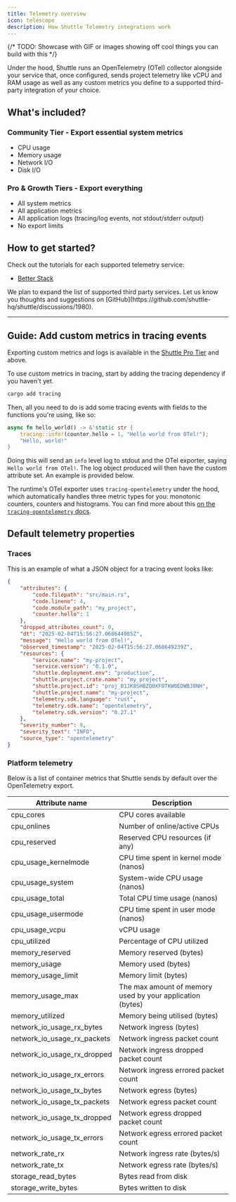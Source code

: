 ```yaml
---
title: Telemetry overview
icon: telescope
description: How Shuttle Telemetry integrations work
---
```


{/* TODO: Showcase with GIF or images showing off cool things you can build with this */}

Under the hood, Shuttle runs an OpenTelemetry (OTel) collector alongside your service that, once configured, sends project telemetry like vCPU and RAM usage as well as any custom metrics you define to a supported third-party integration of your choice.

## What's included?

### Community Tier - Export essential system metrics

- CPU usage
- Memory usage
- Network I/O
- Disk I/O

### Pro & Growth Tiers - Export everything

- All system metrics
- All application metrics
- All application logs (tracing/log events, not stdout/stderr output)
- No export limits

## How to get started?

Check out the tutorials for each supported telemetry service:

- [Better Stack](./betterstack)

<Note>
    We plan to expand the list of supported third party services.
    Let us know you thoughts and suggestions on [GitHub](https://github.com/shuttle-hq/shuttle/discussions/1980).
</Note>

---

## Guide: Add custom metrics in tracing events

<Note>Exporting custom metrics and logs is available in the [Shuttle Pro Tier](https://www.shuttle.dev/pricing) and above.</Note>

To use custom metrics in tracing, start by adding the tracing dependency if you haven't yet.

```bash
cargo add tracing
```

Then, all you need to do is add some tracing events with fields to the functions you're using, like so:

```rust
async fn hello_world() -> &'static str {
    tracing::info!(counter.hello = 1, "Hello world from OTel!");
    "Hello, world!"
}
```

Doing this will send an `info` level log to stdout and the OTel exporter, saying `Hello world from OTel!`.
The log object produced will then have the custom attribute set. An example is provided below.

The runtime's OTel exporter uses `tracing-opentelemetry` under the hood, which automatically handles three metric types for you: monotonic counters, counters and histograms.
You can find more about this [on the `tracing-opentelemetry` docs](https://docs.rs/tracing-opentelemetry/latest/tracing_opentelemetry/struct.MetricsLayer.html).

## Default telemetry properties

### Traces

This is an example of what a JSON object for a tracing event looks like:

```json
{
    "attributes": {
        "code.filepath": "src/main.rs",
        "code.lineno": 4,
        "code.module_path": "my_project",
        "counter.hello": 1
    },
    "dropped_attributes_count": 0,
    "dt": "2025-02-04T15:56:27.068644985Z",
    "message": "Hello world from OTel!",
    "observed_timestamp": "2025-02-04T15:56:27.068649239Z",
    "resources": {
        "service.name": "my-project",
        "service.version": "0.1.0",
        "shuttle.deployment.env": "production",
        "shuttle.project.crate.name": "my_project",
        "shuttle.project.id": "proj_01JK8SHBZQ0XF0TKW0EDWBJ8NH",
        "shuttle.project.name": "my-project",
        "telemetry.sdk.language": "rust",
        "telemetry.sdk.name": "opentelemetry",
        "telemetry.sdk.version": "0.27.1"
    },
    "severity_number": 9,
    "severity_text": "INFO",
    "source_type": "opentelemetry"
}
```

### Platform telemetry

Below is a list of container metrics that Shuttle sends by default over the OpenTelemetry export.

| Attribute name | Description |
| --- | --- |
| cpu_cores | CPU cores available |
| cpu_onlines | Number of online/active CPUs |
| cpu_reserved | Reserved CPU resources (if any) |
| cpu_usage_kernelmode | CPU time spent in kernel mode (nanos) |
| cpu_usage_system | System-wide CPU usage (nanos) |
| cpu_usage_total | Total CPU time usage (nanos) |
| cpu_usage_usermode | CPU time spent in user mode (nanos) |
| cpu_usage_vcpu | vCPU usage |
| cpu_utilized | Percentage of CPU utilized |
| memory_reserved | Memory reserved (bytes) |
| memory_usage | Memory used (bytes) |
| memory_usage_limit | Memory limit (bytes) |
| memory_usage_max | The max amount of memory used by your application (bytes) |
| memory_utilized | Memory being utilised (bytes) |
| network_io_usage_rx_bytes | Network ingress (bytes) |
| network_io_usage_rx_packets | Network ingress packet count |
| network_io_usage_rx_dropped | Network ingress dropped packet count |
| network_io_usage_rx_errors | Network ingress errored packet count |
| network_io_usage_tx_bytes | Network egress (bytes) |
| network_io_usage_tx_packets | Network egress packet count |
| network_io_usage_tx_dropped | Network egress dropped packet count |
| network_io_usage_tx_errors | Network egress errored packet count |
| network_rate_rx | Network ingress rate (bytes/s) |
| network_rate_tx | Network egress rate (bytes/s) |
| storage_read_bytes | Bytes read from disk |
| storage_write_bytes | Bytes written to disk |
